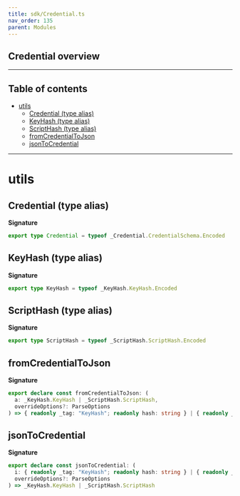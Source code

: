 ```yaml
---
title: sdk/Credential.ts
nav_order: 135
parent: Modules
---
```


## Credential overview

---

<h2 className="text-delta">Table of contents</h2>

- [utils](#utils)
  - [Credential (type alias)](#credential-type-alias)
  - [KeyHash (type alias)](#keyhash-type-alias)
  - [ScriptHash (type alias)](#scripthash-type-alias)
  - [fromCredentialToJson](#fromcredentialtojson)
  - [jsonToCredential](#jsontocredential)

---

# utils

## Credential (type alias)

**Signature**

```ts
export type Credential = typeof _Credential.CredentialSchema.Encoded
```

## KeyHash (type alias)

**Signature**

```ts
export type KeyHash = typeof _KeyHash.KeyHash.Encoded
```

## ScriptHash (type alias)

**Signature**

```ts
export type ScriptHash = typeof _ScriptHash.ScriptHash.Encoded
```

## fromCredentialToJson

**Signature**

```ts
export declare const fromCredentialToJson: (
  a: _KeyHash.KeyHash | _ScriptHash.ScriptHash,
  overrideOptions?: ParseOptions
) => { readonly _tag: "KeyHash"; readonly hash: string } | { readonly _tag: "ScriptHash"; readonly hash: string }
```

## jsonToCredential

**Signature**

```ts
export declare const jsonToCredential: (
  i: { readonly _tag: "KeyHash"; readonly hash: string } | { readonly _tag: "ScriptHash"; readonly hash: string },
  overrideOptions?: ParseOptions
) => _KeyHash.KeyHash | _ScriptHash.ScriptHash
```
